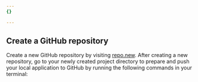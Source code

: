 ```yaml
---
{}

---
```


## Create a GitHub repository

Create a new GitHub repository by visiting [repo.new](https://repo.new). After creating a new repository, go to your newly created project directory to prepare and push your local application to GitHub by running the following commands in your terminal:
